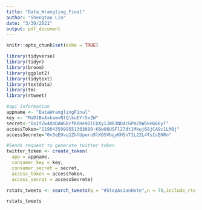 ```yaml
---
title: "Data_Wrangling_Final"
author: "Shengtao Lin"
date: "3/30/2021"
output: pdf_document
---
```


```r
knitr::opts_chunk$set(echo = TRUE)
```

```r
library(tidyverse)
library(tidyr)
library(broom)
library(ggplot2)
library(tidytext)
library(textdata)
library(tm)
library(rtweet)
```

```r
#api information
appname <- "DataWranglingFinal"
key <- "MaD1BxAxkamvNlQlkuEYr5xZW"
secret<-"OoItZw4daDAWGRcfKRHe9OlCUXyiJWR3ND4cGPmZ9W5kHG66yT"
accessToken="1190435999551303680-K6w06USFl27dt1Mkwj68jCA9c1LM0j"
accessSecrete="0v5eEUvq1ZhlUpuru9lK0SVbgyKH5nTIL22L4TsIcENRn"
```

```r
#Sends request to generate twitter token 
twitter_token <- create_token(
  app = appname,
  consumer_key = key,
  consumer_secret = secret,
  access_token = accessToken,
  access_secret = accessSecrete)
```

```r
rstats_tweets <- search_tweets(q = "#StopAsianHate",n = 70,include_rts = FALSE,lang = "en")
```
```r
rstats_tweets
```





